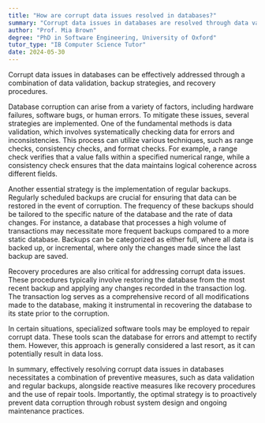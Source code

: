 ```yaml
---
title: "How are corrupt data issues resolved in databases?"
summary: "Corrupt data issues in databases are resolved through data validation, backups, and recovery procedures."
author: "Prof. Mia Brown"
degree: "PhD in Software Engineering, University of Oxford"
tutor_type: "IB Computer Science Tutor"
date: 2024-05-30
---
```


Corrupt data issues in databases can be effectively addressed through a combination of data validation, backup strategies, and recovery procedures.

Database corruption can arise from a variety of factors, including hardware failures, software bugs, or human errors. To mitigate these issues, several strategies are implemented. One of the fundamental methods is data validation, which involves systematically checking data for errors and inconsistencies. This process can utilize various techniques, such as range checks, consistency checks, and format checks. For example, a range check verifies that a value falls within a specified numerical range, while a consistency check ensures that the data maintains logical coherence across different fields.

Another essential strategy is the implementation of regular backups. Regularly scheduled backups are crucial for ensuring that data can be restored in the event of corruption. The frequency of these backups should be tailored to the specific nature of the database and the rate of data changes. For instance, a database that processes a high volume of transactions may necessitate more frequent backups compared to a more static database. Backups can be categorized as either full, where all data is backed up, or incremental, where only the changes made since the last backup are saved.

Recovery procedures are also critical for addressing corrupt data issues. These procedures typically involve restoring the database from the most recent backup and applying any changes recorded in the transaction log. The transaction log serves as a comprehensive record of all modifications made to the database, making it instrumental in recovering the database to its state prior to the corruption.

In certain situations, specialized software tools may be employed to repair corrupt data. These tools scan the database for errors and attempt to rectify them. However, this approach is generally considered a last resort, as it can potentially result in data loss.

In summary, effectively resolving corrupt data issues in databases necessitates a combination of preventive measures, such as data validation and regular backups, alongside reactive measures like recovery procedures and the use of repair tools. Importantly, the optimal strategy is to proactively prevent data corruption through robust system design and ongoing maintenance practices.
    